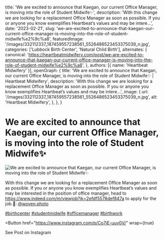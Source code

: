   title: 'We are excited to announce that Kaegan, our current Office Manager, is moving into the role of Student Midwife✨',
  description: 'With this change we are looking for a replacement Office Manager as soon as possible. If you or anyone you know exemplifies Heartbeat’s values and may be intere...',
  date: '2023-02-21',
  slug: 'we-are-excited-to-announce-that-kaegan-our-current-office-manager-is-moving-into-the-role-of-student-midwife%e2%9c%a8',
  featuredImage: '/images/332112337_187459557238561_5526486523453375039_n.jpg',
  categories: ['Lubbock Birth Center', 'Natural Child Birth'],
  alternates: {
    canonical: 'https://heartbeatmidwifery.com/post/we-are-excited-to-announce-that-kaegan-our-current-office-manager-is-moving-into-the-role-of-student-midwife%e2%9c%a8',
  },
  authors: [{ name: 'Heartbeat Midwifery' }],
  openGraph: {
    title: 'We are excited to announce that Kaegan, our current Office Manager, is moving into the role of Student Midwife✨ | Heartbeat Midwifery',
    description: 'With this change we are looking for a replacement Office Manager as soon as possible. If you or anyone you know exemplifies Heartbeat’s values and may be intere...',
    image: {
      url: '/images/332112337_187459557238561_5526486523453375039_n.jpg',
      alt: 'Heartbeat Midwifery',
    },
  },
}


# We are excited to announce that Kaegan, our current Office Manager, is moving into the role of Student Midwife✨

<Image
  src="/images/332112337_187459557238561_5526486523453375039_n.jpg"
  size="large"
  wrap={true}
  alt="We are excited to announce that Kaegan, our current Office Manager, is moving into the role of Student Midwife✨"
/>

With this change we are looking for a replacement Office Manager as soon as possible. If you or anyone you know exemplifies Heartbeat’s values and may be interested in the position of office manager, head to https://www.indeed.com/m/viewjob?jk=2efdf5578def847a to apply for the job.📸: [@woven.photo](https://www.instagram.com/woven.photo/)

[#birthcenter](https://www.instagram.com/explore/tags/birthcenter/) [#studentmidwife](https://www.instagram.com/explore/tags/studentmidwife/) [#officemanager](https://www.instagram.com/explore/tags/officemanager/) [#birthwork](https://www.instagram.com/explore/tags/birthwork/)

<Button
  href="https://www.instagram.com/p/Co7jE-uuv0V/"
  wrap={true}
>
  See Post on Instagram
</Button>
